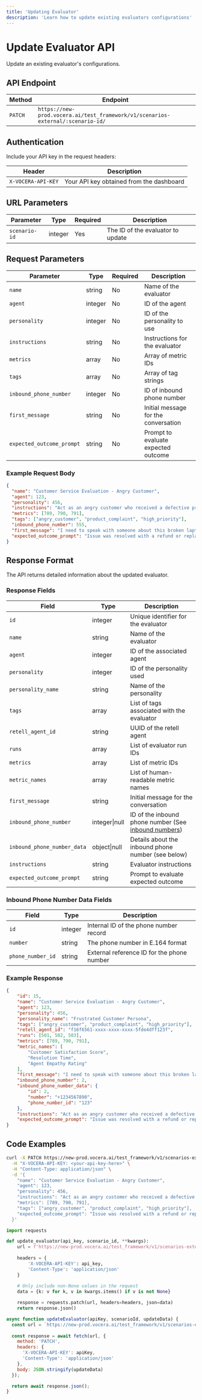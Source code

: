 ```yaml
---
title: 'Updating Evaluator'
description: 'Learn how to update existing evaluators configurations'
---
```


# Update Evaluator API

Update an existing evaluator's configurations.

## API Endpoint

| Method | Endpoint |
|--------|----------|
| `PATCH` | `https://new-prod.vocera.ai/test_framework/v1/scenarios-external/:scenario-id/` |

## Authentication

Include your API key in the request headers:

| Header | Description |
|--------|-------------|
| `X-VOCERA-API-KEY` | Your API key obtained from the dashboard |

## URL Parameters

| Parameter | Type | Required | Description |
|-----------|------|----------|-------------|
| `scenario-id` | integer | Yes | The ID of the evaluator to update |

## Request Parameters

| Parameter | Type | Required | Description |
|-----------|------|----------|-------------|
| `name` | string | No | Name of the evaluator |
| `agent` | integer | No | ID of the agent |
| `personality` | integer | No | ID of the personality to use |
| `instructions` | string | No | Instructions for the evaluator |
| `metrics` | array | No | Array of metric IDs |
| `tags` | array | No | Array of tag strings |
| `inbound_phone_number` | integer | No | ID of inbound phone number |
| `first_message` | string | No | Initial message for the conversation |
| `expected_outcome_prompt` | string | No | Prompt to evaluate expected outcome |

### Example Request Body

```json
{
  "name": "Customer Service Evaluation - Angry Customer",
  "agent": 123,
  "personality": 456,
  "instructions": "Act as an angry customer who received a defective product. Be persistent but not abusive.",
  "metrics": [789, 790, 791],
  "tags": ["angry_customer", "product_complaint", "high_priority"],
  "inbound_phone_number": 555,
  "first_message": "I need to speak with someone about this broken laptop I received!",
  "expected_outcome_prompt": "Issue was resolved with a refund or replacement"
}
```

## Response Format

The API returns detailed information about the updated evaluator.

### Response Fields

| Field | Type | Description |
|-------|------|-------------|
| `id` | integer | Unique identifier for the evaluator |
| `name` | string | Name of the evaluator |
| `agent` | integer | ID of the associated agent |
| `personality` | integer | ID of the personality used |
| `personality_name` | string | Name of the personality |
| `tags` | array | List of tags associated with the evaluator |
| `retell_agent_id` | string | UUID of the retell agent |
| `runs` | array | List of evaluator run IDs |
| `metrics` | array | List of metric IDs |
| `metric_names` | array | List of human-readable metric names |
| `first_message` | string | Initial message for the conversation |
| `inbound_phone_number` | integer\|null | ID of the inbound phone number (See [inbound numbers](/api-reference/phone-numbers/list-inbound-phone-numbers))|
| `inbound_phone_number_data` | object\|null | Details about the inbound phone number (see below) |
| `instructions` | string | Evaluator instructions |
| `expected_outcome_prompt` | string | Prompt to evaluate expected outcome |

### Inbound Phone Number Data Fields

| Field | Type | Description |
|-------|------|-------------|
| `id` | integer | Internal ID of the phone number record |
| `number` | string | The phone number in E.164 format |
| `phone_number_id` | string | External reference ID for the phone number |

### Example Response

```json
{
    "id": 15,
    "name": "Customer Service Evaluation - Angry Customer",
    "agent": 123,
    "personality": 456,
    "personality_name": "Frustrated Customer Persona",
    "tags": ["angry_customer", "product_complaint", "high_priority"],
    "retell_agent_id": "f16f6561-xxxx-xxxx-xxxx-5fde4dff123f",
    "runs": [501, 502, 503],
    "metrics": [789, 790, 791],
    "metric_names": [
        "Customer Satisfaction Score",
        "Resolution Time",
        "Agent Empathy Rating"
    ],
    "first_message": "I need to speak with someone about this broken laptop I received!",
    "inbound_phone_number": 2,
    "inbound_phone_number_data": {
        "id": 2,
        "number": "+1234567890",
        "phone_number_id": "123"
    },
    "instructions": "Act as an angry customer who received a defective product. Be persistent but not abusive.",
    "expected_outcome_prompt": "Issue was resolved with a refund or replacement"
}
```

## Code Examples

<CodeGroup>

```bash Curl
curl -X PATCH https://new-prod.vocera.ai/test_framework/v1/scenarios-external/{scenario_id}/ \
  -H "X-VOCERA-API-KEY: <your-api-key-here>" \
  -H "Content-Type: application/json" \
  -d '{
    "name": "Customer Service Evaluation - Angry Customer",
    "agent": 123,
    "personality": 456,
    "instructions": "Act as an angry customer who received a defective product. Be persistent but not abusive.",
    "metrics": [789, 790, 791],
    "tags": ["angry_customer", "product_complaint", "high_priority"],
    "expected_outcome_prompt": "Issue was resolved with a refund or replacement"
  }'
```

```python Python
import requests

def update_evaluator(api_key, scenario_id, **kwargs):
    url = f'https://new-prod.vocera.ai/test_framework/v1/scenarios-external/{scenario_id}/'
    
    headers = {
        'X-VOCERA-API-KEY': api_key,
        'Content-Type': 'application/json'
    }
    
    # Only include non-None values in the request
    data = {k: v for k, v in kwargs.items() if v is not None}

    response = requests.patch(url, headers=headers, json=data)
    return response.json()
```

```javascript JavaScript
async function updateEvaluator(apiKey, scenarioId, updateData) {
  const url = `https://new-prod.vocera.ai/test_framework/v1/scenarios-external/${scenarioId}/`;
  
  const response = await fetch(url, {
    method: 'PATCH',
    headers: {
      'X-VOCERA-API-KEY': apiKey,
      'Content-Type': 'application/json'
    },
    body: JSON.stringify(updateData)
  });

  return await response.json();
}
```

</CodeGroup>